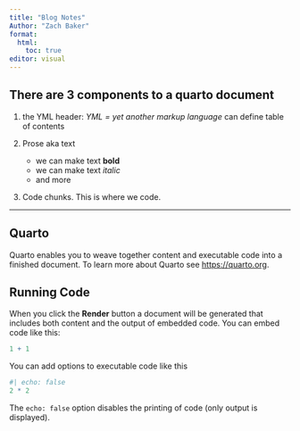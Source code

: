 ```yaml
---
title: "Blog Notes"
Author: "Zach Baker"
format:
  html:
    toc: true
editor: visual
---
```

## There are 3 components to a quarto document
1. the YML header: 
    *YML = yet another markup language 
    *can define table of contents
    
2. Prose aka text
    * we can make text **bold**
    * we can make text *italic*
    * and more
3. Code chunks. This is where we code. 
    
---

## Quarto

Quarto enables you to weave together content and executable code into a finished document. To learn more about Quarto see <https://quarto.org>.

## Running Code

When you click the **Render** button a document will be generated that includes both content and the output of embedded code. You can embed code like this:

```r
1 + 1
```

You can add options to executable code like this

```r
#| echo: false
2 * 2
```

The `echo: false` option disables the printing of code (only output is displayed).
